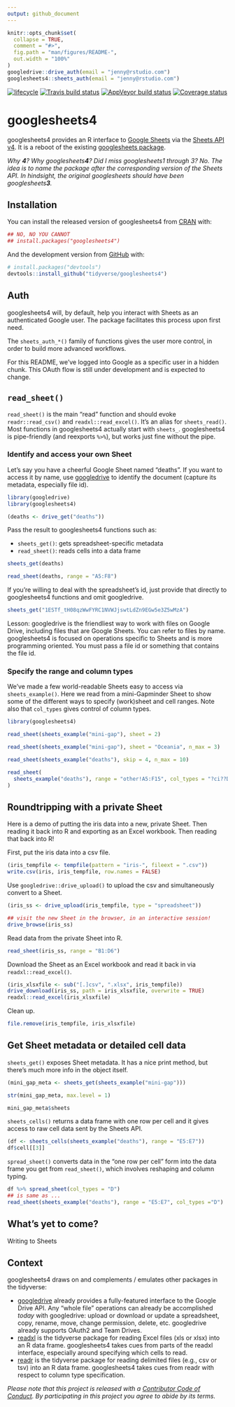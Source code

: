 ```yaml
---
output: github_document
---
```


<!-- README.md is generated from README.Rmd. Please edit that file -->

```r
knitr::opts_chunk$set(
  collapse = TRUE,
  comment = "#>",
  fig.path = "man/figures/README-",
  out.width = "100%"
)
googledrive::drive_auth(email = "jenny@rstudio.com")
googlesheets4::sheets_auth(email = "jenny@rstudio.com")
```

[![lifecycle](https://img.shields.io/badge/lifecycle-experimental-orange.svg)](https://www.tidyverse.org/lifecycle/#experimental)
[![Travis build status](https://travis-ci.org/tidyverse/googlesheets4.svg?branch=master)](https://travis-ci.org/tidyverse/googlesheets4)
[![AppVeyor build status](https://ci.appveyor.com/api/projects/status/github/tidyverse/googlesheets4?branch=master&svg=true)](https://ci.appveyor.com/project/tidyverse/googlesheets4)
[![Coverage status](https://codecov.io/gh/tidyverse/googlesheets4/branch/master/graph/badge.svg)](https://codecov.io/github/tidyverse/googlesheets4?branch=master)

# googlesheets4

googlesheets4 provides an R interface to [Google Sheets](https://spreadsheets.google.com/) via the [Sheets API v4](https://developers.google.com/sheets/api/). It is a reboot of the existing [googlesheets package](https://cran.r-project.org/package=googlesheets).

*Why **4**? Why googlesheets**4**? Did I miss googlesheets1 through 3? No. The idea is to name the package after the corresponding version of the Sheets API. In hindsight, the original googlesheets should have been googlesheets**3**.*

## Installation

You can install the released version of googlesheets4 from [CRAN](https://CRAN.R-project.org) with:

``` r
## NO, NO YOU CANNOT
## install.packages("googlesheets4")
```

And the development version from [GitHub](https://github.com/) with:

``` r
# install.packages("devtools")
devtools::install_github("tidyverse/googlesheets4")
```
## Auth

googlesheets4 will, by default, help you interact with Sheets as an authenticated Google user. The package facilitates this process upon first need.

The `sheets_auth_*()` family of functions gives the user more control, in order to build more advanced workflows.

For this README, we've logged into Google as a specific user in a hidden chunk. This OAuth flow is still under development and is expected to change.

## `read_sheet()`

`read_sheet()` is the main "read" function and should evoke `readr::read_csv()` and `readxl::read_excel()`. It's an alias for `sheets_read()`. Most functions in googlesheets4 actually start with `sheets_`. googlesheets4 is pipe-friendly (and reexports `%>%`), but works just fine without the pipe.

### Identify and access your own Sheet

Let's say you have a cheerful Google Sheet named "deaths". If you want to access it by name, use [googledrive](https://googledrive.tidyverse.org) to identify the document (capture its metadata, especially file id).

<!-- remove the 'message = 4' later -->

```r
library(googledrive)
library(googlesheets4)

(deaths <- drive_get("deaths"))
```

Pass the result to googlesheets4 functions such as:

  * `sheets_get()`: gets spreadsheet-specific metadata
  * `read_sheet()`: reads cells into a data frame

```r
sheets_get(deaths)

read_sheet(deaths, range = "A5:F8")
```

If you're willing to deal with the spreadsheet's id, just provide that directly to googlesheets4 functions and omit googledrive.

```r
sheets_get("1ESTf_tH08qzWwFYRC1NVWJjswtLdZn9EGw5e3Z5wMzA")
```

Lesson: googledrive is the friendliest way to work with files on Google Drive, including files that are Google Sheets. You can refer to files by name. googlesheets4 is focused on operations specific to Sheets and is more programming oriented. You must pass a file id or something that contains the file id.

### Specify the range and column types

We've made a few world-readable Sheets easy to access via `sheets_example()`. Here we read from a mini-Gapminder Sheet to show some of the different ways to specify (work)sheet and cell ranges. Note also that `col_types` gives control of column types.

```r
library(googlesheets4)

read_sheet(sheets_example("mini-gap"), sheet = 2)

read_sheet(sheets_example("mini-gap"), sheet = "Oceania", n_max = 3)

read_sheet(sheets_example("deaths"), skip = 4, n_max = 10)

read_sheet(
  sheets_example("deaths"), range = "other!A5:F15", col_types = "?ci??D"
)
```

## Roundtripping with a private Sheet

Here is a demo of putting the iris data into a new, private Sheet. Then reading it back into R and exporting as an Excel workbook. Then reading that back into R!

First, put the iris data into a csv file.

```r
(iris_tempfile <- tempfile(pattern = "iris-", fileext = ".csv"))
write.csv(iris, iris_tempfile, row.names = FALSE)
```

Use `googledrive::drive_upload()` to upload the csv and simultaneously convert to a Sheet.

```r
(iris_ss <- drive_upload(iris_tempfile, type = "spreadsheet"))

## visit the new Sheet in the browser, in an interactive session!
drive_browse(iris_ss)
```

Read data from the private Sheet into R.
```r
read_sheet(iris_ss, range = "B1:D6")
```

Download the Sheet as an Excel workbook and read it back in via `readxl::read_excel()`.

```r
(iris_xlsxfile <- sub("[.]csv", ".xlsx", iris_tempfile))
drive_download(iris_ss, path = iris_xlsxfile, overwrite = TRUE)
readxl::read_excel(iris_xlsxfile)
```

Clean up.

```r
file.remove(iris_tempfile, iris_xlsxfile)
```

## Get Sheet metadata or detailed cell data

`sheets_get()` exposes Sheet metadata. It has a nice print method, but there's much more info in the object itself.

```r
(mini_gap_meta <- sheets_get(sheets_example("mini-gap")))

str(mini_gap_meta, max.level = 1)

mini_gap_meta$sheets
```

`sheets_cells()` returns a data frame with one row per cell and it gives access to raw cell data sent by the Sheets API.

```r
(df <- sheets_cells(sheets_example("deaths"), range = "E5:E7"))
df$cell[[3]]
```

`spread_sheet()` converts data in the "one row per cell" form into the data frame you get from `read_sheet()`, which involves reshaping and column typing.

```r
df %>% spread_sheet(col_types = "D")
## is same as ...
read_sheet(sheets_example("deaths"), range = "E5:E7", col_types ="D")
```

## What's yet to come?

Writing to Sheets

## Context

googlesheets4 draws on and complements / emulates other packages in the tidyverse:

  * [googledrive](http://googledrive.tidyverse.org) already provides a fully-featured interface to the Google Drive API. Any "whole file" operations can already be accomplished *today* with googledrive: upload or download or update a spreadsheet, copy, rename, move, change permission, delete, etc. googledrive already supports OAuth2 and Team Drives.
  * [readxl](http://readxl.tidyverse.org) is the tidyverse package for reading Excel files (xls or xlsx) into an R data frame. googlesheets4 takes cues from parts of the readxl interface, especially around specifying which cells to read.
  * [readr](http://readr.tidyverse.org) is the tidyverse package for reading delimited files (e.g., csv or tsv) into an R data frame. googlesheets4 takes cues from readr with respect to column type specification.

*Please note that this project is released with a [Contributor Code of Conduct](.github/CODE_OF_CONDUCT.md).
By participating in this project you agree to abide by its terms.*
